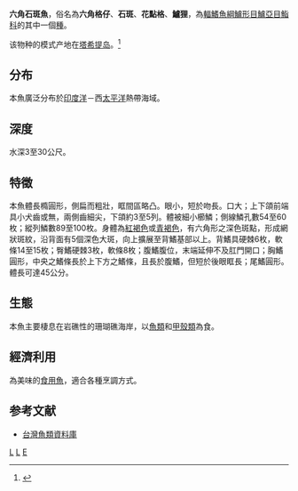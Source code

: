 {{Speciesbox 
| taxon = Epinephelus hexagonatus
| image = Epinephelus hexagonatus.jpg
| status = LC
| status_system = iucn3.1
| authority = [[Forster|Forster]], 1801
| synonyms = *''Epinephelus stellans''<br /><small> Richardson, 1842</small>''
*''Serranus parkinsonii''<br /><small> Valenciennes, 1828</small>''
*''Serranus stellans''<br /><small> Richardson, 1842</small>''
*''Serranus hexagonatus''<br /><small> Forster, 1801</small>''
*''Holocentrus hexagonatus''<br /><small> Forster, 1801</small>''
}}
'''六角石斑魚'''，俗名為'''六角格仔'''、'''石斑'''、'''花點格'''、'''鱸狸'''，為[[輻鰭魚綱|輻鰭魚綱]][[鱸形目|鱸形目]][[鱸亞目|鱸亞目]][[鮨科|鮨科]]的其中一個[[種|種]]。

该物种的模式产地在[[塔希提岛|塔希提岛]]。<ref name=id7091>{{cite web| url =http://www.bioinfo.cn/db05/BjdwSpecies.php?action=view&id=7091| title =六角石斑鱼| work =中国动物物种编目数据库| publisher =中国科学院微生物研究所| author =中国科学院动物研究所| accessdate =2009-04-16| deadurl =yes| archiveurl =https://web.archive.org/web/20160305091135/http://www.bioinfo.cn/db05/BjdwSpecies.php?action=view&id=7091| archivedate =2016-03-05}}</ref>

==分布==
本魚廣泛分布於[[印度洋|印度洋]]－西[[太平洋|太平洋]]熱帶海域。

==深度==
水深3至30公尺。

==特徵==
本魚體長橢圓形，側扁而粗壯，眶間區略凸。眼小，短於吻長。口大；上下頜前端具小犬齒或無，兩側齒細尖，下頜約3至5列。體被細小櫛鱗；側線鱗孔數54至60枚；縱列鱗數89至100枚。身體為[[紅褐色|紅褐色]]或[[青褐色|青褐色]]，有六角形之深色斑點，形成網狀斑紋，沿背面有5個深色大斑，向上擴展至背鰭基部以上。背鰭具硬棘6枚，軟條14至15枚；臀鰭硬棘3枚，軟條8枚；腹鰭腹位，末端延伸不及肛門開口；胸鰭圓形，中央之鰭條長於上下方之鰭條，且長於腹鰭，但短於後眼眶長；尾鰭圓形。體長可達45公分。

==生態==
本魚主要棲息在岩礁性的珊瑚礁海岸，以[[魚類|魚類]]和[[甲殼類|甲殼類]]為食。

==經濟利用==
為美味的[[食用魚|食用魚]]，適合各種烹調方式。

==参考文献==
{{Reflist}}
*[http://fishdb.sinica.edu.tw/ 台灣魚類資料庫]{{Wayback|url=http://fishdb.sinica.edu.tw/ |date=20160304193340 }}
{{Taxonbar|from=Q1002417}}

[[Category:食用鱼|L]]
[[Category:石斑魚屬|L]]
[[Category:1801年描述的魚類|E]]